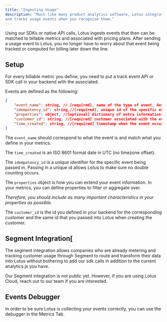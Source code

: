 ```yaml
---
title: "Ingesting Usage"
description: "Much like many product analytics software, Lotus integrates into your backend
and tracks usage events when you recognize them."
---
```


Using our SDKs or native API calls, Lotus ingests events that then can be
matched to billable metrics and associated with pricing plans. After sending a
usage event to Lotus, you no longer have to worry about that event being tracked
or computed for billing later down the line.

## Setup

For every billable metric you define, you need to put a track event API or SDK
call in your backend with the associated.

Events are defined as the following:

```json
{
    "event_name": string, // [required], name of the type of event, defined in your billable metrics
    "idempotency_id": string,//[required], unique id of the specific event instance
    "properties": object, //[optional] dictionary of extra information
    "customer_id": string, //[required] customer associated with the event
    "time_created": string, //[required] timestamp when the event occured
}
```

The `event_name` should correspond to what the event is and match what you
define in your metrics.

The `time_created` is an ISO 8601 format date in UTC (no timezone offset).

The `idempotency_id` is a unique identifier for the specific event being passed
in. Passing in a unique id allows Lotus to make sure no double counting occurs.

The `properties` object is how you can extend your event information. In your
metrics, you can define properties to filter or aggregate over.

_Therefore, you should include as many important characteristics in your
properties as possible._

The `customer_id` is the id you defined in your backend for the corresponding
customer and the same id that you passed into Lotus when creating the customer.

## Segment Integration[

The segment integration allows companies who are already metering and tracking
customer usage through Segment to route and transform their data into Lotus
without bothering to add our sdk calls in addition to the current analytics.js
you have.

Our Segment integration is not public yet. However, if you are using Lotus
Cloud, reach out to our team if you are interested.

## Events Debugger

In order to be sure Lotus is collecting your events correctly, you can use the
debugger in the Metrics Tab.
